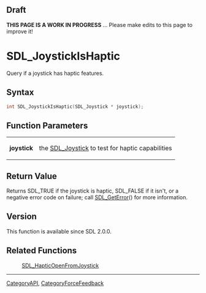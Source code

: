 
== Draft ==


'''THIS PAGE IS A WORK IN PROGRESS''' ... Please make edits to this page to improve it!


= SDL_JoystickIsHaptic =

Query if a joystick has haptic features.

== Syntax ==

<syntaxhighlight lang='c'>
int SDL_JoystickIsHaptic(SDL_Joystick * joystick);
</syntaxhighlight>

== Function Parameters ==

{|
|'''joystick'''
|the [[SDL_Joystick]] to test for haptic capabilities
|}

== Return Value ==

Returns SDL_TRUE if the joystick is haptic, SDL_FALSE if it isn't, or a
negative error code on failure; call [[SDL_GetError]]() for more
information.



== Version ==

This function is available since SDL 2.0.0.



== Related Functions ==

:[[SDL_HapticOpenFromJoystick]]

----
[[CategoryAPI]], [[CategoryForceFeedback]]


